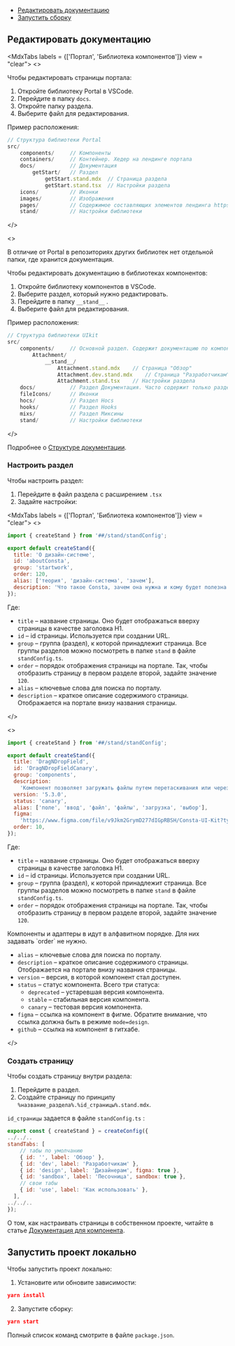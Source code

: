 
<MdxMenu>

- [Редактировать документацию](#редактировать-документацию)
- [Запустить сборку](#запустить-сборку)

</MdxMenu>

## Редактировать документацию

<MdxTabs labels = {['Портал', 'Библиотека компонентов']} view = "clear">
<>

Чтобы редактировать страницы портала:

1. Откройте библиотеку Portal в VSCode.
2. Перейдите в папку `docs`.
3. Откройте папку раздела.
4. Выберите файл для редактирования.

Пример расположения:

```jsx
// Структура библиотеки Portal
src/
	components/     // Компоненты
	containers/     // Контейнер. Хедер на лендинге портала
	docs/           // Документация
		getStart/   // Раздел
			getStart.stand.mdx	// Страница раздела
			getStart.stand.tsx	// Настройки раздела
	icons/          // Иконки
	images/         // Изображения
	pages/          // Содержимое составляющих элементов лендинга https://consta.design/
	stand/          // Настройки библиотеки
```

</>

<>

В отличие от Portal в репозиториях других библиотек нет отдельной папки, где хранится документация.

Чтобы редактировать документацию в библиотеках компонентов:

1. Откройте библиотеку компонентов в VSCode.
2. Выберите раздел, который нужно редактировать.
3. Перейдите в папку `__stand__` .
4. Выберите файл для редактирования.

Пример расположения:

```jsx
// Структура библиотеки UIkit
src/
	components/     // Основной раздел. Содержит документацию по компонентам UIkit
		Attachment/
			__stand__/
				Attachment.stand.mdx	// Страница "Обзор"
				Attachment.dev.stand.mdx	// Страница "Разработчикам"
				Attachment.stand.tsx	// Настройки раздела
	docs/           // Раздел Документация. Часто содержит только раздел Быстрый старт.
	fileIcons/      // Иконки
	hocs/           // Раздел Hocs
	hooks/          // Раздел Hooks
	mixs/           // Раздел Миксины
	stand/          // Настройки библиотеки
```

</>
</MdxTabs>

Подробнее о [Структуре документации](##LIBS.LIB.STAND/lib:portal/stand:portal-documentation-structure).

### Настроить раздел

Чтобы настроить раздел:

1. Перейдите в файл раздела с расширением `.tsx`
2. Задайте настройки:

<MdxTabs labels = {['Портал', 'Библиотека компонентов']} view = "clear">
<>

```jsx
import { createStand } from '##/stand/standConfig';

export default createStand({
  title: 'О дизайн-системе',
  id: 'aboutConsta',
  group: 'startwork',
  order: 120,
  alias: ['теория', 'дизайн-система', 'зачем'],
  description: 'Что такое Consta, зачем она нужна и кому будет полезна',
});
```

Где:

- `title` – название страницы. Оно будет отображаться вверху страницы в качестве заголовка H1.
- `id` – id страницы. Используется при создании URL.
- `group` – группа (раздел), к которой принадлежит страница. Все группы разделов можно посмотреть в папке `stand` в файле `standConfig.ts`.
- `order` – порядок отображения страницы на портале. Так, чтобы отобразить страницу в первом разделе второй, задайте значение `120`.
- `alias` – ключевые слова для поиска по порталу.
- `description` – краткое описание содержимого страницы. Отображается на портале внизу названия страницы.

</>

<>

```jsx
import { createStand } from '##/stand/standConfig';

export default createStand({
  title: 'DragNDropField',
  id: 'DragNDropFieldCanary',
  group: 'components',
  description:
    'Компонент позволяет загружать файлы путем перетаскивания или через диалоговое окно',
  version: '5.3.0',
  status: 'canary',
  alias: ['поле', 'ввод', 'файл', 'файлы', 'загрузка', 'выбор'],
  figma:
    'https://www.figma.com/file/v9Jkm2GrymD277dIGpRBSH/Consta-UI-Kit?type=design&node-id=32774-0&mode=design',
  order: 10,
});
```

Где:

- `title` – название страницы. Оно будет отображаться вверху страницы в качестве заголовка H1.
- `id` – id страницы. Используется при создании URL.
- `group` – группа (раздел), к которой принадлежит страница. Все группы разделов можно посмотреть в папке `stand` в файле `standConfig.ts`.
- `order` – порядок отображения страницы на портале. Так, чтобы отобразить страницу в первом разделе второй, задайте значение `120`.

<MdxInformer status="normal">
  Компоненты и адаптеры в идут в алфавитном порядке. Для них задавать `order` не
  нужно.
</MdxInformer>

- `alias` – ключевые слова для поиска по порталу.
- `description` – краткое описание содержимого страницы. Отображается на портале внизу названия страницы.
- `version` – версия, в которой компонент стал доступен.
- `status` – статус компонента. Всего три статуса:
  - `deprecated` – устаревшая версия компонента.
  - `stable` – стабильная версия компонента.
  - `canary` – тестовая версия компонента.
- `figma` – ссылка на компонент в фигме. Обратите внимание, что ссылка должна быть в режиме `mode=design`.
- `github` – ссылка на компонент в гитхабе.

</>
</MdxTabs>

### Создать страницу

Чтобы создать страницу внутри раздела:

1. Перейдите в раздел.
2. Создайте страницу по принципу `%название_раздела%.%id_страницы%.stand.mdx`.

`id_страницы` задается в файле `standConfig.ts` :

```jsx
export const { createStand } = createConfig({
../../..
standTabs: [
    // табы по умолчанию
    { id: '', label: 'Обзор' },
    { id: 'dev', label: 'Разработчикам' },
    { id: 'design', label: 'Дизайнерам', figma: true },
    { id: 'sandbox', label: 'Песочница', sandbox: true },
    // свои табы
    { id: 'use', label: 'Как использовать' },
  ],
../../..
});
```

О том, как настраивать страницы в собственном проекте, читайте в статье [Документация для компонента](##LIBS.LIB.STAND/lib:portal/stand:portal-docs/hash:кастомная-вкладка).

## Запустить проект локально

Чтобы запустить проект локально:

1. Установите или обновите зависимости:

```json
yarn install
```

2. Запустите сборку:

```json
yarn start
```

Полный список команд смотрите в файле `package.json`.
